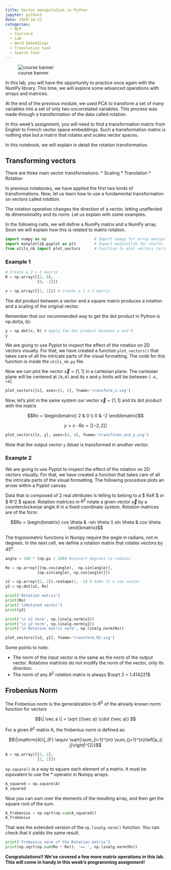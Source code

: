 ```yaml
---
title: Vector manipulation in Python
jupyter: python3
date: 2020-10-23
categories: 
  - NLP 
  - Coursera 
  - Lab
  - Word Embeddings
  - Translation task
  - Search Task
---
```



![course banner](/images/Course-Logo-1-3.webp){#fig-00 .column-margin .nolightbox}

In this lab, you will have the opportunity to practice once again with the NumPy library. This time, we will explore some advanced operations with arrays and matrices.

At the end of the previous module, we used PCA to transform a set of many variables into a set of only two uncorrelated variables. This process was made through a transformation of the data called rotation. 

In this week's assignment, you will need to find a transformation matrix from English to French vector space embeddings. Such a transformation matrix is nothing else but a matrix that rotates and scales vector spaces.

In this notebook, we will explain in detail the rotation transformation. 


## Transforming vectors

There are three main vector transformations:
* Scaling
* Translation
* Rotation

In previous notebooks, we have applied the first two kinds of transformations. Now, let us learn how to use a fundamental transformation on vectors called _rotation_.

The rotation operation changes the direction of a vector, letting unaffected its dimensionality and its norm. Let us explain with some examples. 

In the following cells, we will define a NumPy matrix and a NumPy array. Soon we will explain how this is related to matrix rotation.

```python
import numpy as np                     # Import numpy for array manipulation
import matplotlib.pyplot as plt        # Import matplotlib for charts
from utils_nb import plot_vectors      # Function to plot vectors (arrows)
```

### Example 1

```python
# Create a 2 x 2 matrix
R = np.array([[2, 0],
              [0, -2]])
```

```python
x = np.array([[1, 1]]) # Create a 1 x 2 matrix
```

The dot product between a vector and a square matrix produces a rotation and a scaling of the original vector. 

Remember that our recommended way to get the dot product in Python is np.dot(a, b):

```python
y = np.dot(x, R) # Apply the dot product between x and R
y
```

We are going to use Pyplot to inspect the effect of the rotation on 2D vectors visually. For that, we have created a function `plot_vectors()` that takes care of all the intricate parts of the visual formatting. The code for this function is inside the `utils_nb.py` file. 

Now we can plot the vector $\vec x = [1, 1]$ in a cartesian plane. The cartesian plane will be centered at `[0,0]` and its x and y limits will be between `[-4, +4]`

```python
plot_vectors([x], axes=[4, 4], fname='transform_x.svg')
```

Now, let's plot in the same system our vector $\vec x = [1, 1]$ and its dot product with the matrix

$$Ro = \begin{bmatrix} 2 & 0 \\ 0 & -2 \end{bmatrix}$$

$$y = x \cdot Ro = [[-2, 2]]$$

```python
plot_vectors([x, y], axes=[4, 4], fname='transformx_and_y.svg')
```

Note that the output vector `y` (blue) is transformed in another vector. 

### Example 2

We are going to use Pyplot to inspect the effect of the rotation on 2D vectors visually. For that, we have created a function that takes care of all the intricate parts of the visual formatting. The following procedure plots an arrow within a Pyplot canvas.

Data that is composed of 2 real attributes is telling to belong to a $ RxR $ or $ R^2 $ space. Rotation matrices in $R^2$ rotate a given vector $\vec x$ by a counterclockwise angle $\theta$ in a fixed coordinate system. Rotation matrices are of the form:

$$Ro = \begin{bmatrix} cos \theta & -sin \theta \\ sin \theta & cos \theta \end{bmatrix}$$

The trigonometric functions in Numpy require the angle in radians, not in degrees. In the next cell, we define a rotation matrix that rotates vectors by $45^o$.

```python
angle = 100 * (np.pi / 180) #convert degrees to radians

Ro = np.array([[np.cos(angle), -np.sin(angle)],
              [np.sin(angle), np.cos(angle)]])

x2 = np.array([2, 2]).reshape(1, -1) # make it a row vector
y2 = np.dot(x2, Ro)

print('Rotation matrix')
print(Ro)
print('\nRotated vector')
print(y2)

print('\n x2 norm', np.linalg.norm(x2))
print('\n y2 norm', np.linalg.norm(y2))
print('\n Rotation matrix norm', np.linalg.norm(Ro))
```

```python
plot_vectors([x2, y2], fname='transform_02.svg')
```

Some points to note:

* The norm of the input vector is the same as the norm of the output vector. Rotations matrices do not modify the norm of the vector, only its direction.
* The norm of any $R^2$ rotation matrix is always $\sqrt 2 = 1.414221$

## Frobenius Norm

The Frobenius norm is the generalization to $R^2$ of the already known norm function for vectors 

$$\| \vec a \| = \sqrt {{\vec a} \cdot {\vec a}} $$

For a given $R^2$ matrix A, the frobenius norm is defined as:

$$\|\mathrm{A}\|_{F} \equiv \sqrt{\sum_{i=1}^{m} \sum_{j=1}^{n}\left|a_{i j}\right|^{2}}$$

```python
A = np.array([[2, 2],
              [2, 2]])
```

`np.square()` is a way to square each element of a matrix. It must be equivalent to use the * operator in Numpy arrays.

```python
A_squared = np.square(A)
A_squared
```

Now you can sum over the elements of the resulting array, and then get the square root of the sum.

```python
A_Frobenius = np.sqrt(np.sum(A_squared))
A_Frobenius
```

That was the extended version of the `np.linalg.norm()` function. You can check that it yields the same result.

```python
print('Frobenius norm of the Rotation matrix')
print(np.sqrt(np.sum(Ro * Ro)), '== ', np.linalg.norm(Ro))
```

**Congratulations!! We've covered a few more matrix operations in this lab. This will come in handy in this week's programming assignment!**

